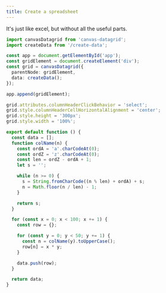 ```yaml
---
title: Create a spreadsheet
---
```



It's just like excel, but without all the useful parts.

<SandpackEditor>

```ts
import canvasDatagrid from 'canvas-datagrid';
import createData from '/create-data';

const app = document.getElementById('app');
const gridElement = document.createElement('div');
const grid = canvasDatagrid({
  parentNode: gridElement,
  data: createData();
});

app.append(gridElement);

grid.attributes.columnHeaderClickBehavior = 'select';
grid.style.columnHeaderCellHorizontalAlignment = 'center';
grid.style.height = '300px';
grid.style.width = '100%';
```

```ts create-data.ts
export default function () {
  const data = [];
  function colName(n) {
    const ordA = 'a'.charCodeAt(0);
    const ordZ = 'z'.charCodeAt(0);
    const len = ordZ - ordA + 1;
    let s = '';

    while (n >= 0) {
      s = String.fromCharCode((n % len) + ordA) + s;
      n = Math.floor(n / len) - 1;
    }

    return s;
  }

  for (const x = 0; x < 100; x += 1) {
    const row = {};

    for (const y = 0; y < 50; y += 1) {
      const n = colName(y).toUpperCase();
      row[n] = x * y;
    }

    data.push(row);
  }

  return data;
}
```

</SandpackEditor>

